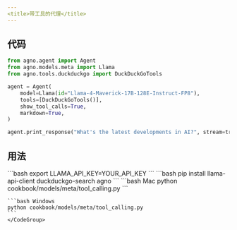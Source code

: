 ```yaml
---
<title>带工具的代理</title>
---
```


## 代码

```python cookbook/models/meta/tool_calling.py
from agno.agent import Agent
from agno.models.meta import Llama
from agno.tools.duckduckgo import DuckDuckGoTools

agent = Agent(
    model=Llama(id="Llama-4-Maverick-17B-128E-Instruct-FP8"),
    tools=[DuckDuckGoTools()],
    show_tool_calls=True,
    markdown=True,
)

agent.print_response("What's the latest developments in AI?", stream=true)
```

## 用法

<Steps>
  <Snippet file="create-venv-step.mdx" />

  <Step title="设置你的 LLAMA API 密钥">
    ```bash
    export LLAMA_API_KEY=YOUR_API_KEY
    ```
  </Step>

  <Step title="安装库">
    ```bash
    pip install llama-api-client duckduckgo-search agno
    ```
  </Step>

  <Step title="运行代理">
    <CodeGroup>
    ```bash Mac
    python cookbook/models/meta/tool_calling.py
    ```

    ```bash Windows
    python cookbook/models/meta/tool_calling.py
    ```
    </CodeGroup>
  </Step>
</Steps>